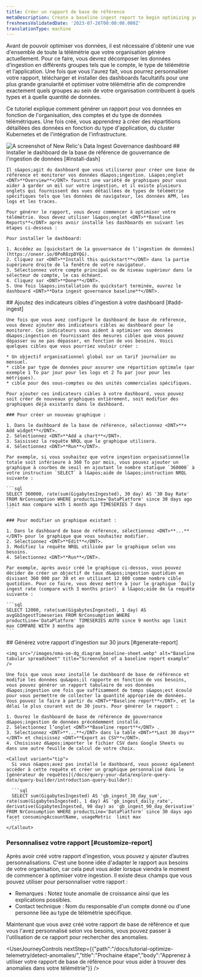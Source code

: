 ```yaml
---
title: Créer un rapport de base de référence
metaDescription: Create a baseline ingest report to begin optimizing your data.
freshnessValidatedDate: '2023-07-26T00:00:00.000Z'
translationType: machine
---
```


Avant de pouvoir optimiser vos données, il est nécessaire d&apos;obtenir une vue d&apos;ensemble de toute la télémétrie que votre organisation génère actuellement. Pour ce faire, vous devrez décomposer les données d’ingestion en différents groupes tels que le compte, le type de télémétrie et l’application. Une fois que vous l&apos;aurez fait, vous pourrez personnaliser votre rapport, télécharger et installer des dashboards facultatifs pour une plus grande granularité et optimiser votre télémétrie afin de comprendre exactement quels groupes au sein de votre organisation contribuent à quels types et à quelle quantité de données.

Ce tutoriel explique comment générer un rapport pour vos données en fonction de l&apos;organisation, des comptes et du type de données télémétriques. Une fois créé, vous apprendrez à créer des répartitions détaillées des données en fonction du type d&apos;application, du cluster Kubernetes et de l&apos;intégration de l&apos;infrastructure.

<img title="Data Ingest Dash" alt="A screenshot of New Relic's Data Ingest Governance dashboard" src="/images/dashboards_screenshot-crop_data-ingest-gov-dashboard.webp" />

<Steps>
  <Step>
    ## Installer le dashboard de la base de référence de gouvernance de l&apos;ingestion de données [#install-dash]

    Il s&apos;agit du dashboard que vous utiliserez pour créer une base de référence et monitorer vos données d&apos;ingestion. L&apos;onglet <DNT>**Overview**</DNT> fournit une variété de graphiques pour vous aider à garder un œil sur votre ingestion, et il existe plusieurs onglets qui fournissent des vues détaillées de types de télémétrie spécifiques tels que les données de navigateur, les données APM, les logs et les traces.

    Pour générer le rapport, vous devez commencer à optimiser votre télémétrie. Vous devez utiliser l&apos;onglet <DNT>**Baseline Reports**</DNT> après avoir installé les dashboards en suivant les étapes ci-dessous :

    Pour installer le dashboard:

    1. Accédez au [quickstart de la gouvernance de l’ingestion de données](https://onenr.io/0PoR8zpDYQG).
    2. Cliquez sur <DNT>**Install this quickstart**</DNT> dans la partie supérieure droite de la fenêtre de votre navigateur.
    3. Sélectionnez votre compte principal ou de niveau supérieur dans le sélecteur de compte, le cas échéant.
    4. Cliquez sur <DNT>**Done**</DNT>.
    5. Une fois l&apos;installation du quickstart terminée, ouvrez le dashboard <DNT>**Data ingest governance baseline**</DNT>.
  </Step>

  <Step>
    ## Ajoutez des indicateurs cibles d&apos;ingestion à votre dashboard [#add-ingest]

    Une fois que vous avez configuré le dashboard de base de référence, vous devez ajouter des indicateurs cibles au dashboard pour le monitorer. Ces indicateurs vous aident à optimiser vos données d&apos;ingestion en fournissant des mesures cibles que vous pouvez dépasser ou ne pas dépasser, en fonction de vos besoins. Voici quelques cibles que vous pourriez vouloir créer :

    * Un objectif organisationnel global sur un tarif journalier ou mensuel.
    * cible par type de données pour assurer une répartition optimale (par exemple 1 To par jour pour les logs et 2 To par jour pour les métriques).
    * cible pour des sous-comptes ou des unités commerciales spécifiques.

    Pour ajouter ces indicateurs cibles à votre dashboard, vous pouvez soit créer de nouveaux graphiques entièrement, soit modifier des graphiques déjà existants dans le dashboard.

    ### Pour créer un nouveau graphique :

    1. Dans le dashboard de la base de référence, sélectionnez <DNT>**+ Add widget**</DNT>.
    2. Sélectionnez <DNT>**Add a chart**</DNT>.
    3. Saisissez la requête NRQL que le graphique utilisera.
    4. Sélectionnez <DNT>**Run**</DNT>.

    Par exemple, si vous souhaitez que votre ingestion organisationnelle totale soit inférieure à 360 To par mois, vous pouvez ajouter un graphique à courbes de seuil en ajoutant le nombre statique `360000` à votre instruction `SELECT` à l&apos;aide de l&apos;instruction NRQL suivante :

    ```sql
    SELECT 360000, rate(sum(GigabytesIngested), 30 day) AS '30 Day Rate' FROM NrConsumption WHERE productLine='DataPlatform' since 30 days ago limit max compare with 1 month ago TIMESERIES 7 days
    ```

    ### Pour modifier un graphique existant :

    1. Dans le dashboard de base de référence, sélectionnez <DNT>**...**</DNT> pour le graphique que vous souhaitez modifier.
    2. Sélectionnez <DNT>**Edit**</DNT>.
    3. Modifiez la requête NRQL utilisée par le graphique selon vos besoins.
    4. Sélectionnez <DNT>**Run**</DNT>.

    Par exemple, après avoir créé le graphique ci-dessus, vous pouvez décider de créer un objectif de taux d&apos;ingestion quotidien en divisant 360 000 par 30 et en utilisant 12 000 comme nombre cible quotidien. Pour ce faire, vous devez mettre à jour le graphique `Daily ingest rate (compare with 3 months prior)` à l&apos;aide de la requête suivante :

    ```sql
    SELECT 12000, rate(sum(GigabytesIngested), 1 day) AS avgGbIngestTimeseries FROM NrConsumption WHERE productLine='DataPlatform' TIMESERIES AUTO since 9 months ago limit max COMPARE WITH 3 months ago
    ```
  </Step>

  <Step>
    ## Générez votre rapport d&apos;ingestion sur 30 jours [#generate-report]

    <img src="/images/oma-oe-dg_diagram_baseline-sheet.webp" alt="Baseline tabular spreadsheet" title="Screenshot of a baseline report example" />

    Une fois que vous avez installé le dashboard de base de référence et modifié les données qu&apos;il rapporte en fonction de vos besoins, vous pouvez générer un rapport tabulaire de vos données d&apos;ingestion une fois que suffisamment de temps s&apos;est écoulé pour vous permettre de collecter la quantité appropriée de données. Vous pouvez le faire à partir du <DNT>**Baseline report**</DNT>, et le délai le plus courant est de 30 jours. Pour générer le rapport :

    1. Ouvrez le dashboard de base de référence de gouvernance d&apos;ingestion de données précédemment installé.
    2. Sélectionnez l’onglet <DNT>**Baseline report**</DNT> .
    3. Sélectionnez <DNT>**...**</DNT> dans la table <DNT>**Last 30 days**</DNT> et choisissez <DNT>**Export as CSV**</DNT>.
    4. Choisissez d&apos;importer le fichier CSV dans Google Sheets ou dans une autre feuille de calcul de votre choix.

    <Callout variant="tip">
      Si vous n&apos;avez pas installé le dashboard, vous pouvez également accéder à cette requête et créer un graphique personnalisé dans le [générateur de requêtes](/docs/query-your-data/explore-query-data/query-builder/introduction-query-builder):

      ```sql
      SELECT sum(GigabytesIngested) AS 'gb_ingest_30_day_sum', rate(sum(GigabytesIngested), 1 day) AS 'gb_ingest_daily_rate', derivative(GigabytesIngested, 90 day) as 'gb_ingest_90_day_derivative' FROM NrConsumption WHERE productLine='DataPlatform' since 30 days ago facet consumingAccountName, usageMetric  limit max
      ```
    </Callout>
  </Step>
</Steps>

### Personnalisez votre rapport [#customize-report]

Après avoir créé votre rapport d’ingestion, vous pouvez y ajouter d’autres personnalisations. C&apos;est une bonne idée d&apos;adapter le rapport aux besoins de votre organisation, car cela peut vous aider lorsque viendra le moment de commencer à optimiser votre ingestion. Il existe deux champs que vous pouvez utiliser pour personnaliser votre rapport :

* Remarques : Notez toute anomalie de croissance ainsi que les explications possibles.
* Contact technique : Nom du responsable d&apos;un compte donné ou d&apos;une personne liée au type de télémétrie spécifique.

Maintenant que vous avez créé votre rapport de base de référence et que vous l&apos;avez personnalisé selon vos besoins, vous pouvez passer à l&apos;utilisation de ce rapport pour rechercher des anomalies.

<UserJourneyControls nextStep={{"path":"/docs/tutorial-optimize-telemetry/detect-anomalies/","title":"Prochaine étape","body":"Apprenez à utiliser votre rapport de base de référence pour vous aider à trouver des anomalies dans votre télémétrie"}} />